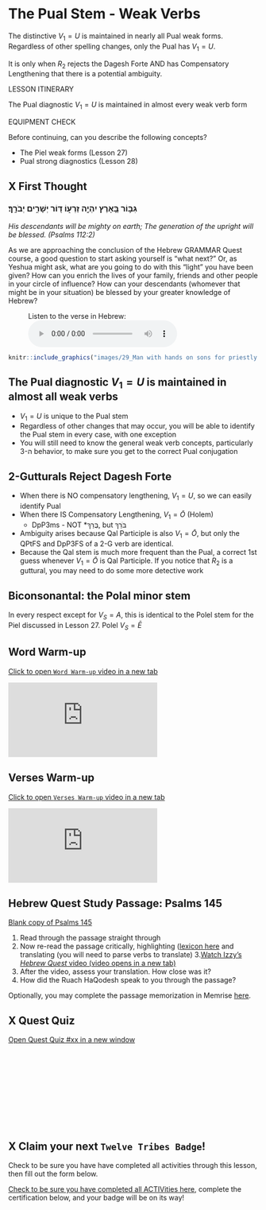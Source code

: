 # The Pual Stem - Weak Verbs {.Dp-w}

The distinctive $V_1 = U$ is maintained in nearly all Pual weak forms.  Regardless of other spelling changes, only the Pual has $V_1 = U$.

It is only when $R_2$ rejects the Dagesh Forte AND has Compensatory Lengthening that there is a potential ambiguity.


::: {.box .map}
<span class="he">LESSON ITINERARY<span class="he">

The Pual diagnostic $V_1 = U$ is maintained in almost every weak verb form
:::

::: {.box .stop}
<span class="he">EQUIPMENT CHECK<span class="he">

Before continuing, can you describe the following concepts?

* The Piel weak forms (Lesson 27)
* Pual strong diagnostics (Lesson 28)
:::

## X First Thought {-}

### <span class="he">גִּבּ֣וֹר בָּ֭אָרֶץ יִהְיֶ֣ה זַרְע֑וֹ דּ֭וֹר יְשָׁרִ֣ים יְבֹרָֽךְ׃</span> {-}

*His descendants will be mighty on earth; The generation of the upright will be blessed. (Psalms 112:2)*

As we are approaching the conclusion of the Hebrew GRAMMAR Quest course, a good question to start asking yourself is "what next?" Or, as Yeshua might ask, what are you going to do with this "light" you have been given?  How can you enrich the lives of your family, friends and other people in your circle of influence?  How can your descendants (whomever that might be in your situation) be blessed by your greater knowledge of Hebrew?

<figure>
    <figcaption>Listen to the verse in Hebrew:</figcaption>
    <audio
        controls controlsList="nodownload"
        src="./images/29-3.Psalms112.2.mp3">
            Your browser does not support the
            <code>audio</code> element.
    </audio>
</figure>


```r

knitr::include_graphics("images/29_Man with hands on sons for priestly blessing, tb092302202.jpg")
``` 




## The Pual diagnostic $V_1 = U$ is maintained in almost all weak verbs

* $V_1 = U$ is unique to the Pual stem
* Regardless of other changes that may occur, you will be able to identify the Pual stem in every case, with one exception
* You will still need to know the general weak verb concepts, particularly 3-ה behavior, to make sure you get to the correct Pual conjugation



## 2-Gutturals Reject Dagesh Forte

* When there is NO compensatory lengthening, $V_1 = U$, so we can easily identify Pual
* When there IS Compensatory Lengthening, $V_1 = \bar O$ (Holem)
    * DpP3ms - NOT *<span class="he">בֻּרַּךְ</span>, but <span class="he">בֹּרַךְ</span>
* Ambiguity arises because Qal Participle is also $V_1 = \bar O$, but only the QPtFS and DpP3FS of a 2-G verb are identical.
* Because the Qal stem is much more frequent than the Pual, a correct 1st guess whenever $V_1 = \bar O$ is Qal Participle.  If you notice that $R_2$ is a guttural, you may need to do some more detective work


## Biconsonantal: the Polal minor stem

In every respect except for $V_S = A$, this is identical to the Polel stem for the Piel discussed in Lesson 27.  Polel $V_S = \bar E$



## Word Warm-up {-}

[Click to open `Word Warm-up` video in a new tab](https://youtu.be/OO2Hy6apXlg){target="_blank"}


<div class="container">
<iframe class="responsive-iframe" src="https://youtube.com/embed/OO2Hy6apXlg" frameborder="0"></iframe>
</div>


## Verses Warm-up {-}

[Click to open `Verses Warm-up` video in a new tab](https://youtu.be/YiO_gyPz-nM){target="_blank"}

<div class="container">
<iframe class="responsive-iframe" src="https://youtube.com/embed/YiO_gyPz-nM" frameborder="0"></iframe>
</div>




## Hebrew Quest Study Passage: Psalms 145 {-}

[Blank copy of Psalms 145](https://docs.google.com/document/d/1PjBUYB3ws2mdtdbHZsRz3Ji1W2dwyAvon3wJCrsP6qo/edit?usp=sharing){target="_blank"}


1. Read through the passage straight through
2. Now re-read the passage critically, highlighting ([lexicon here](https://holylanguage.com/resources-dictionaries.php){target="_blank"} and translating (you will need to parse verbs to translate)
3.[Watch Izzy's _Hebrew Quest_ video (video opens in a new tab)](https://holylanguage.com/psalm-145.php){target="_blank"}
4. After the video, assess your translation.  How close was it?
5. How did the Ruach HaQodesh speak to you through the passage?

Optionally, you may complete the passage memorization in Memrise [here](https://app.memrise.com/course/5406435/hebrew-quest-lessons-1-to-40/28/garden/learn/?source_element=level_details_session&source_screen=level_details){target="_blank}.

## X Quest Quiz {-}

[Open Quest Quiz #xx in a new window](){target="_blank"}

<div class="containerLtr">
<iframe class="responsive-iframe" src="" frameborder="0"></iframe>
</div>

## X Claim your next `Twelve Tribes Badge`! {-}

Check to be sure you have have completed <span class="he">all activities<span class="he"> through this lesson, then fill out the form below.

[Check to be sure you have completed all ACTIVities here](){target="_blank"}, complete the certification below, and your badge will be on its way!

<div class="containerLtr">
<iframe class="responsive-iframe" src="" frameborder="0"></iframe>
</div>

